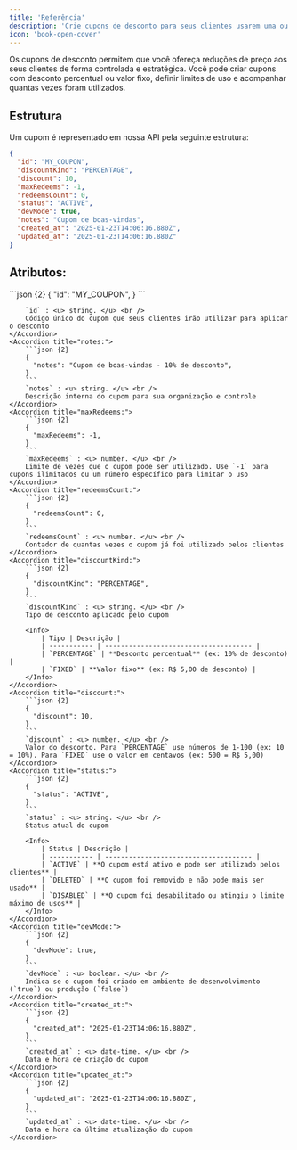 ```yaml
---
title: 'Referência'
description: 'Crie cupons de desconto para seus clientes usarem uma ou várias vezes'
icon: 'book-open-cover'
---
```


Os cupons de desconto permitem que você ofereça reduções de preço aos seus clientes de forma controlada e estratégica. Você pode criar cupons com desconto percentual ou valor fixo, definir limites de uso e acompanhar quantas vezes foram utilizados.


## <Icon icon="folder-tree" type="solid"/>  Estrutura

Um cupom é representado em nossa API pela seguinte estrutura:

```json
{
  "id": "MY_COUPON",
  "discountKind": "PERCENTAGE",
  "discount": 10,
  "maxRedeems": -1,
  "redeemsCount": 0,
  "status": "ACTIVE",
  "devMode": true,
  "notes": "Cupom de boas-vindas",
  "created_at": "2025-01-23T14:06:16.880Z",
  "updated_at": "2025-01-23T14:06:16.880Z"
}
```

## Atributos:

<AccordionGroup>
    <Accordion title="id:">
        ```json {2}
        {
          "id": "MY_COUPON",
        } 
        ```

        `id` : <u> string. </u> <br />
        Código único do cupom que seus clientes irão utilizar para aplicar o desconto
    </Accordion>
    <Accordion title="notes:">
        ```json {2}
        {
          "notes": "Cupom de boas-vindas - 10% de desconto",
        }
        ```
        `notes` : <u> string. </u> <br />
        Descrição interna do cupom para sua organização e controle
    </Accordion>
    <Accordion title="maxRedeems:">
        ```json {2}
        {
          "maxRedeems": -1,
        }
        ```
        `maxRedeems` : <u> number. </u> <br />
        Limite de vezes que o cupom pode ser utilizado. Use `-1` para cupons ilimitados ou um número específico para limitar o uso
    </Accordion>
    <Accordion title="redeemsCount:">
        ```json {2}
        {
          "redeemsCount": 0,
        }
        ```
        `redeemsCount` : <u> number. </u> <br />
        Contador de quantas vezes o cupom já foi utilizado pelos clientes
    </Accordion>
    <Accordion title="discountKind:">
        ```json {2}
        {
          "discountKind": "PERCENTAGE",
        }
        ```
        `discountKind` : <u> string. </u> <br />
        Tipo de desconto aplicado pelo cupom

        <Info>
            | Tipo | Descrição |
            | ----------- | ------------------------------------- |
            | `PERCENTAGE` | **Desconto percentual** (ex: 10% de desconto) |
            | `FIXED` | **Valor fixo** (ex: R$ 5,00 de desconto) |
        </Info>
    </Accordion>
    <Accordion title="discount:">
        ```json {2}
        {
          "discount": 10,
        }
        ```
        `discount` : <u> number. </u> <br />
        Valor do desconto. Para `PERCENTAGE` use números de 1-100 (ex: 10 = 10%). Para `FIXED` use o valor em centavos (ex: 500 = R$ 5,00)
    </Accordion>
    <Accordion title="status:">
        ```json {2}
        {
          "status": "ACTIVE",
        }
        ```
        `status` : <u> string. </u> <br />
        Status atual do cupom

        <Info>
            | Status | Descrição |
            | ----------- | ------------------------------------- |
            | `ACTIVE` | **O cupom está ativo e pode ser utilizado pelos clientes** |
            | `DELETED` | **O cupom foi removido e não pode mais ser usado** |
            | `DISABLED` | **O cupom foi desabilitado ou atingiu o limite máximo de usos** |
        </Info>
    </Accordion>
    <Accordion title="devMode:">
        ```json {2}
        {
          "devMode": true,
        }
        ```
        `devMode` : <u> boolean. </u> <br />
        Indica se o cupom foi criado em ambiente de desenvolvimento (`true`) ou produção (`false`)
    </Accordion>
    <Accordion title="created_at:">
        ```json {2}
        {
          "created_at": "2025-01-23T14:06:16.880Z",
        }
        ```
        `created_at` : <u> date-time. </u> <br />
        Data e hora de criação do cupom
    </Accordion>
    <Accordion title="updated_at:">
        ```json {2}
        {
          "updated_at": "2025-01-23T14:06:16.880Z",
        }
        ```
        `updated_at` : <u> date-time. </u> <br />
        Data e hora da última atualização do cupom
    </Accordion>
</AccordionGroup>
